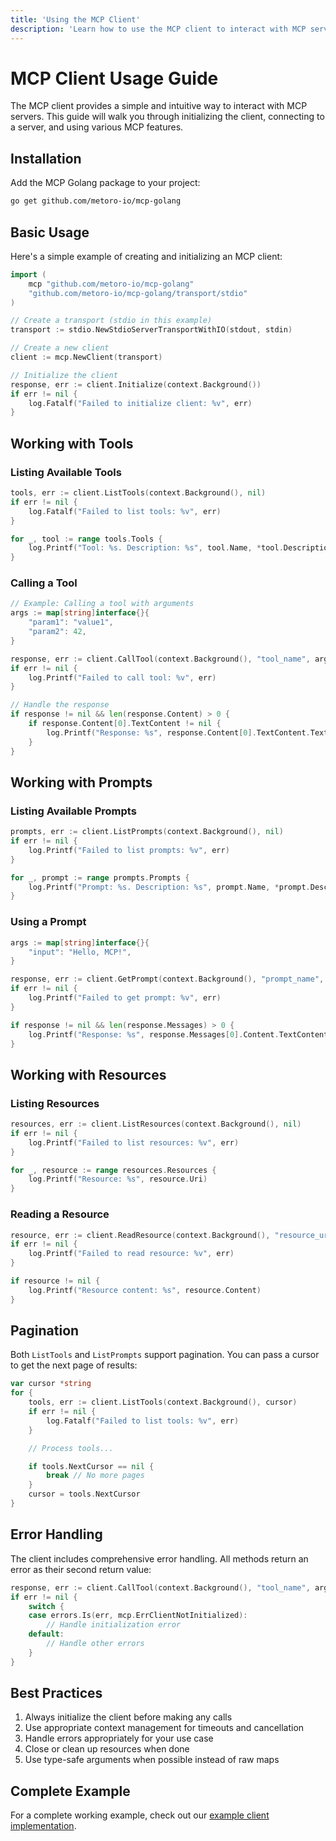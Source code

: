 ```yaml
---
title: 'Using the MCP Client'
description: 'Learn how to use the MCP client to interact with MCP servers'
---
```


# MCP Client Usage Guide

The MCP client provides a simple and intuitive way to interact with MCP servers. This guide will walk you through initializing the client, connecting to a server, and using various MCP features.

## Installation

Add the MCP Golang package to your project:

```bash
go get github.com/metoro-io/mcp-golang
```

## Basic Usage

Here's a simple example of creating and initializing an MCP client:

```go
import (
    mcp "github.com/metoro-io/mcp-golang"
    "github.com/metoro-io/mcp-golang/transport/stdio"
)

// Create a transport (stdio in this example)
transport := stdio.NewStdioServerTransportWithIO(stdout, stdin)

// Create a new client
client := mcp.NewClient(transport)

// Initialize the client
response, err := client.Initialize(context.Background())
if err != nil {
    log.Fatalf("Failed to initialize client: %v", err)
}
```

## Working with Tools

### Listing Available Tools

```go
tools, err := client.ListTools(context.Background(), nil)
if err != nil {
    log.Fatalf("Failed to list tools: %v", err)
}

for _, tool := range tools.Tools {
    log.Printf("Tool: %s. Description: %s", tool.Name, *tool.Description)
}
```

### Calling a Tool

```go
// Example: Calling a tool with arguments
args := map[string]interface{}{
    "param1": "value1",
    "param2": 42,
}

response, err := client.CallTool(context.Background(), "tool_name", args)
if err != nil {
    log.Printf("Failed to call tool: %v", err)
}

// Handle the response
if response != nil && len(response.Content) > 0 {
    if response.Content[0].TextContent != nil {
        log.Printf("Response: %s", response.Content[0].TextContent.Text)
    }
}
```

## Working with Prompts

### Listing Available Prompts

```go
prompts, err := client.ListPrompts(context.Background(), nil)
if err != nil {
    log.Printf("Failed to list prompts: %v", err)
}

for _, prompt := range prompts.Prompts {
    log.Printf("Prompt: %s. Description: %s", prompt.Name, *prompt.Description)
}
```

### Using a Prompt

```go
args := map[string]interface{}{
    "input": "Hello, MCP!",
}

response, err := client.GetPrompt(context.Background(), "prompt_name", args)
if err != nil {
    log.Printf("Failed to get prompt: %v", err)
}

if response != nil && len(response.Messages) > 0 {
    log.Printf("Response: %s", response.Messages[0].Content.TextContent.Text)
}
```

## Working with Resources

### Listing Resources

```go
resources, err := client.ListResources(context.Background(), nil)
if err != nil {
    log.Printf("Failed to list resources: %v", err)
}

for _, resource := range resources.Resources {
    log.Printf("Resource: %s", resource.Uri)
}
```

### Reading a Resource

```go
resource, err := client.ReadResource(context.Background(), "resource_uri")
if err != nil {
    log.Printf("Failed to read resource: %v", err)
}

if resource != nil {
    log.Printf("Resource content: %s", resource.Content)
}
```

## Pagination

Both `ListTools` and `ListPrompts` support pagination. You can pass a cursor to get the next page of results:

```go
var cursor *string
for {
    tools, err := client.ListTools(context.Background(), cursor)
    if err != nil {
        log.Fatalf("Failed to list tools: %v", err)
    }

    // Process tools...

    if tools.NextCursor == nil {
        break // No more pages
    }
    cursor = tools.NextCursor
}
```

## Error Handling

The client includes comprehensive error handling. All methods return an error as their second return value:

```go
response, err := client.CallTool(context.Background(), "tool_name", args)
if err != nil {
    switch {
    case errors.Is(err, mcp.ErrClientNotInitialized):
        // Handle initialization error
    default:
        // Handle other errors
    }
}
```

## Best Practices

1. Always initialize the client before making any calls
2. Use appropriate context management for timeouts and cancellation
3. Handle errors appropriately for your use case
4. Close or clean up resources when done
5. Use type-safe arguments when possible instead of raw maps

## Complete Example

For a complete working example, check out our [example client implementation](https://github.com/metoro-io/mcp-golang/tree/main/examples/client). 